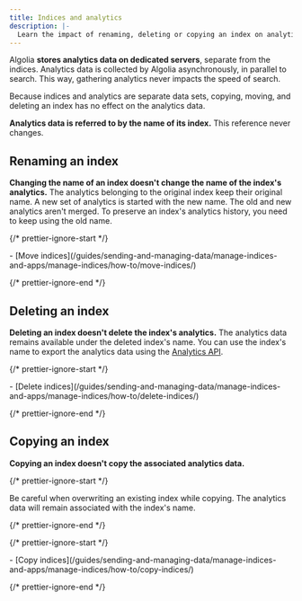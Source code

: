 ```yaml
---
title: Indices and analytics
description: |-
  Learn the impact of renaming, deleting or copying an index on analytics.
---
```


Algolia **stores analytics data on dedicated servers**, separate from the indices.
Analytics data is collected by Algolia asynchronously, in parallel to search.
This way, gathering analytics never impacts the speed of search.

Because indices and analytics are separate data sets,
copying, moving, and deleting an index has no effect on the analytics data.

**Analytics data is referred to by the name of its index.** This reference never changes.

## Renaming an index

**Changing the name of an index doesn't change the name of the index's analytics.**
The analytics belonging to the original index keep their original name.
A new set of analytics is started with the new name.
The old and new analytics aren't merged.
To preserve an index's analytics history, you need to keep using the old name.

{/* prettier-ignore-start */}

<Info>
  - [Move indices](/guides/sending-and-managing-data/manage-indices-and-apps/manage-indices/how-to/move-indices/)
</Info>

{/* prettier-ignore-end */}

## Deleting an index

**Deleting an index doesn't delete the index's analytics.**
The analytics data remains available under the deleted index's name.
You can use the index's name to export the analytics data using the [Analytics API](/rest-api/analytics/).

{/* prettier-ignore-start */}

<Info>
  - [Delete indices](/guides/sending-and-managing-data/manage-indices-and-apps/manage-indices/how-to/delete-indices/)
</Info>

{/* prettier-ignore-end */}

## Copying an index

**Copying an index doesn't copy the associated analytics data.**

{/* prettier-ignore-start */}

<Warning>
  Be careful when overwriting an existing index while copying.
  The analytics data will remain associated with the index's name.
</Warning>

{/* prettier-ignore-end */}

{/* prettier-ignore-start */}

<Info>
  - [Copy indices](/guides/sending-and-managing-data/manage-indices-and-apps/manage-indices/how-to/copy-indices/)
</Info>

{/* prettier-ignore-end */}
